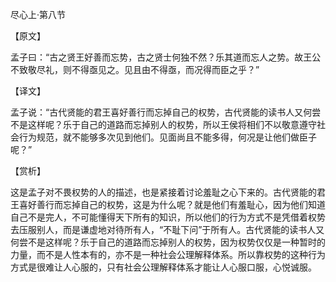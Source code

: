 

尽心上·第八节

【原文】

孟子曰：“古之贤王好善而忘势，古之贤士何独不然？乐其道而忘人之势。故王公不致敬尽礼，则不得亟见之。见且由不得亟，而况得而臣之乎？”

【译文】

孟子说：“古代贤能的君王喜好善行而忘掉自己的权势，古代贤能的读书人又何尝不是这样呢？乐于自己的道路而忘掉别人的权势，所以王侯将相们不以敬意遵守社会行为规范，就不能够多次见到他们。见面尚且不能多得，何况是让他们做臣子呢？”

【赏析】

这是孟子对不畏权势的人的描述，也是紧接着讨论羞耻之心下来的。古代贤能的君王喜好善行而忘掉自己的权势，这是为什么呢？就是他们有羞耻心，因为他们知道自己不是完人，不可能懂得天下所有的知识，所以他们的行为方式不是凭借着权势去压服别人，而是谦虚地对待所有人，“不耻下问”于所有人。古代贤能的读书人又何尝不是这样呢？乐于自己的道路而忘掉别人的权势，因为权势仅仅是一种暂时的力量，而不是人性本有的，亦不是一种社会公理解释体系。所以靠权势的这种行为方式是很难让人心服的，只有社会公理解释体系才能让人心服口服，心悦诚服。

